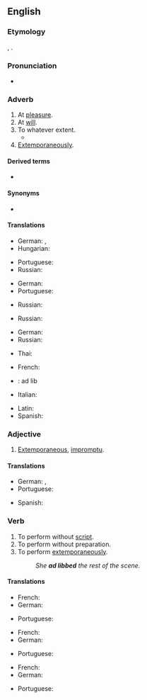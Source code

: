 {{also|adlib|ad-lib}}
==English==
{{wikipedia|ad libitum}}
===Etymology===
{{abbreviation of|ad libitum|lang=en|nodot=1}}, {{bor|en|NL.|ad libitum|nocap=1}}.

===Pronunciation===
* {{IPA|/æd ˈlɪb/|/ˈæd ˈlɪb/|lang=en}}

===Adverb===
{{en-adv}}

# At [[pleasure]].
# At [[will]].
# To whatever extent.
#* {{quote-text|year=1951|author={{w|Katherine Mansfield}}|title=Letters to John Middleton Murry, 1913-1922|passage=For one thing I had a splendid supper when I got on board—a whack of cold, lean beef and pighells, bread, butter '''''ad lib.''''', tea, and plenty of good bread.}}
# [[extemporaneously|Extemporaneously]].

====Derived terms====
* {{l|en|ad-lib}}

====Synonyms====
* {{l|en|a piacere}}

====Translations====
{{trans-top|at pleasure}}
* German: {{t+|de|beliebig}}, {{t+|de|nach}} {{t+|de|Herzenslust|m}}
* Hungarian: {{t|hu|tetszés szerint}}
{{trans-mid}}
* Portuguese: {{t+|pt|à vontade}}
* Russian: {{t|ru|как уго́дно}}
{{trans-bottom}}

{{trans-top|at will}}
* German: {{t+|de|beliebig}}
* Portuguese: {{t+|pt|à vontade}}
{{trans-mid}}
* Russian: {{t|ru|[[по]] [[желание|жела́нию]]}}
{{trans-bottom}}

{{trans-top|to whatever extent}}
* Russian: {{t|ru|ско́лько уго́дно}}
{{trans-mid}}
{{trans-bottom}}

{{trans-top|extemporaneously}}
* German: {{t+|de|improvisiert}}
* Russian: {{t+|ru|экспромт|alt=экспро́мтом}}
{{trans-mid}}
* Thai: {{t|th|พูดกลอนสด|tr=pôot glon sòt}}
{{trans-bottom}}

{{checktrans-top}}
* French: {{t-check|fr|à discrétion}}
* {{ttbc|ia}}: ad lib
* Italian: {{t-check|it|a volontà}}
{{trans-mid}}
* Latin: {{t-check|la|ad libitum}}
* Spanish: {{t-check|es|a voluntad}}
{{trans-bottom}}

===Adjective===
{{en-adj}}

# [[extemporaneous|Extemporaneous]], [[impromptu]].

====Translations====
{{trans-top|extemporaneous}}
* German: {{t+|de|improvisiert}}, {{t|de|unvorbereitet}}
* Portuguese: {{t+|pt|improvisado}}
{{trans-mid}}
* Spanish: {{t+|es|improvisado}}
{{trans-bottom}}

===Verb===
{{en-verb|ad libb}}

# To perform without [[script]].
# To perform without preparation.
# To perform [[extemporaneously]].
#: ''She '''ad libbed''' the rest of the scene.''

====Translations====
{{trans-top|to perform without script}}
* French: {{t+|fr|improviser}}
* German: {{t+|de|improvisieren}}
{{trans-mid}}
* Portuguese: {{t+|pt|improvisar}}
{{trans-bottom}}

{{trans-top|to perform without preparation}}
* French: {{t+|fr|improviser}}
* German: {{t+|de|improvisieren}}
{{trans-mid}}
* Portuguese: {{t+|pt|improvisar}}
{{trans-bottom}}

{{trans-top|to perform extemporaneously}}
* French: {{t+|fr|improviser}}
* German: {{t+|de|improvisieren}}
{{trans-mid}}
* Portuguese: {{t+|pt|improvisar}}
{{trans-bottom}}